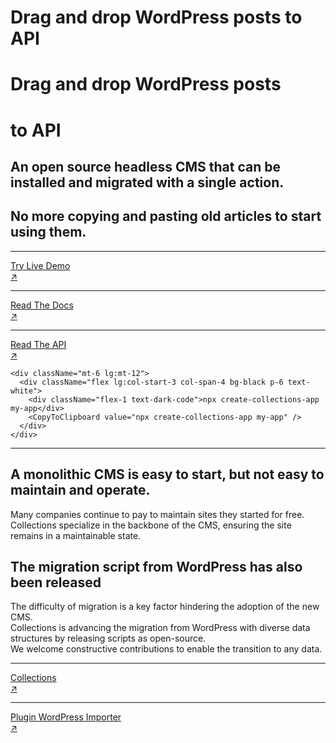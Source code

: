 
<div className="grid grid-cols-1 lg:grid-cols-3 gap-8 mt-8 md:mt-20">
  <div className="cols-span-1 lg:col-span-2">
    <div className="block md:hidden mb-8">
      <h1 className="text-5xl font-black leading-compact">
        <span>Drag and drop WordPress posts to </span>
        <span className="nx-text-primary-600">API</span>
      </h1>
    </div>
    <div className="hidden md:block mb-12">
      <h1 className="text-8xl font-black leading-compact">Drag and drop WordPress posts</h1>
      <h1 className="text-8xl font-black leading-compact">
        <span>to </span>
        <span className="nx-text-primary-600">API</span>
      </h1>
    </div>
    <h2 className="text-lg leading-relaxed">
      An open source headless CMS that can be installed and migrated with a single action.
    </h2>
    <h2 className="text-lg mt-1 leading-relaxed">
      No more copying and pasting old articles to start using them.
    </h2>

  </div>
  <div className="mt-4">
    <hr />
    <a target="_blank" href="https://app.collectionsdemo.live/admin/" rel="dofollow" className="hover:nx-text-primary-600 hover:underline">
      <div className="flex py-5">
        <div className="flex-auto">Try Live Demo</div>
        <div className="flex-none">↗</div>
      </div>
    </a>
    <hr />
    <a href="docs/home" className="hover:nx-text-primary-600 hover:underline">
      <div className="flex py-5">
        <div className="flex-auto">Read The Docs</div>
        <div className="flex-none">↗</div>
      </div>
    </a>
    <hr />
    <a href="reference/api" className="hover:nx-text-primary-600 hover:underline">
      <div className="flex py-5">
        <div className="flex-auto">Read The API</div>
        <div className="flex-none">↗</div>
      </div>
    </a>

    <div className="mt-6 lg:mt-12">
      <div className="flex lg:col-start-3 col-span-4 bg-black p-6 text-white">
        <div className="flex-1 text-dark-code">npx create-collections-app my-app</div>
        <CopyToClipboard value="npx create-collections-app my-app" />
      </div>
    </div>

  </div>
</div>
<hr className="dark:nx-border-neutral-800 my-12 lg:my-24" />
<div>
  <div className="grid grid-cols-1 lg:grid-cols-12 gap-8 lg:gap-16">
    <div className="lg:col-span-7">
      <div className="text-3xl lg:text-5xl lg:leading-narrow">
        <h2>A monolithic CMS is easy to start, but not easy to maintain and operate.</h2>
      </div>
    </div>
    <div className="lg:col-span-5">
      <div className="text-xl leading-relaxed">
        Many companies continue to pay to maintain sites they started for free.
      </div>
      <div className="text-xl leading-relaxed mt-4">
        Collections specialize in the backbone of the CMS, ensuring the site remains in a maintainable state.
      </div>
    </div>
  </div>
</div>

<div className="mt-16 lg:mt-32">
  <h2 className="text-3xl lg:text-5xl leading-relaxed">
    <span>The migration script from WordPress has also been released</span>
  </h2>
  <div className="lg:col-span-5 space-y-4 mt-8">
    <div className="text-xl leading-relaxed">
      The difficulty of migration is a key factor hindering the adoption of the new CMS.
    </div>
    <div className="text-xl leading-relaxed">
      Collections is advancing the migration from WordPress with diverse data structures by
      releasing scripts as open-source.
    </div>
    <div className="text-xl leading-relaxed">
      We welcome constructive contributions to enable the transition to any data.
    </div>
  </div>
</div>
<div className="grid grid-cols-1 lg:grid-cols-3 mt-12">
  <div className="lg:col-span-1">
    <hr />
    <a
      target="_blank"
      href="https://github.com/collectionscms/collections"
      rel="dofollow"
      className="hover:nx-text-primary-600 hover:underline"
    >
      <div className="flex py-5">
        <div className="flex-auto">Collections</div>
        <div className="flex-none">↗</div>
      </div>
    </a>
    <hr />
    <a
      href="https://github.com/collectionscms/plugin-wp-importer"
      className="hover:nx-text-primary-600 hover:underline"
    >
      <div className="flex py-5">
        <div className="flex-auto align-middle">Plugin WordPress Importer</div>
        <div className="flex-none">↗</div>
      </div>
    </a>
  </div>
</div>
